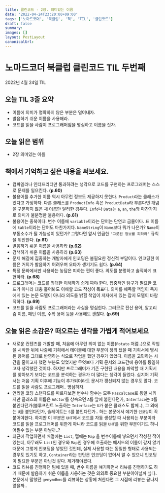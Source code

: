 ```yaml
---
title: 클린코드 - 2장. 의미있는 이름
date: '2022-04-24T23:20:00+09:00'
tags: ['노마드코더', '북클럽', '책', 'TIL', '클린코드']
draft: false
summary:
images: []
layout: PostLayout
canonicalUrl:
---
```


# 노마드코더 북클럽 클린코드 TIL 두번째

2022년 4월 24일 TIL

## 오늘 TIL 3줄 요약

- 이름에 의미가 명확하지 않은 부분은 덜어내자.
- 발음하기 쉬운 이름을 사용해라.
- 코드를 읽을 사람이 프로그래머임을 명심하고 이름을 짓자.

## 오늘 읽은 범위

- 2장 의미있는 이름

## 책에서 기억하고 싶은 내용을 써보세요.

- 컴파일러나 인터프리터만 통과하려는 생각으로 코드를 구현하는 프로그래머는 스스로 문제를 일으킨다. **(p.60)**
- 불용어를 추가한 이름 역시 아무런 정보도 제공하지 못한다. `Product`라는 클래스가 있다고 가정하자. 다른 클래스를 `ProductInfo` 혹은 `ProductData`라 부른다면 개념을 구분하지 않은 채 이름만 달리한 경우다. `Info`나 `Data`는 `a`, `an`, `the`와 마찬가지로 의미가 불분명한 불용어다. **(p.61)**
- 불용어는 중복이다. 변수 이름에 `variable`이라는 단어는 단연코 금물이다. 표 이름에 `table`이라는 단어도 마찬가지다. `NameString`이 `Name`보다 뭐가 나은가? `Name`이 부동소수가 될 가능성이 있던가? 그렇다면 앞서 언급한 `"그릇된 정보를 피하라"` 규칙을 위반한다. **(p.61)**
- 발음하기 쉬운 이름을 사용하라 **(p.62)**
- 검색하기 쉬운 이름을 사용하라 **(p.63)**
- 문제 해결에 집중하는 개발자에게 인코딩은 불필요한 정신적 부담이다. 인코딩한 이름은 거의가 발음하기 어려우며 오타가 생기기도 쉽다. **(p.64)**
- 특정 문화에서만 사용하는 농담은 피하는 편이 좋다. 의도를 분명하고 솔직하게 표현하라. **(p.68)**
- 프로그래머는 코드를 최대한 이해하기 쉽게 짜야 한다. 집중적인 탐구가 필요한 코드가 아니라 대충 훑어봐도 이해할 코드 작성이 목표다. 의미를 해독할 책임이 독자에게 있는 논문 모델이 아니라 의도를 밝힐 책임이 저자에게 있는 잡지 모델이 바람직하다. **(p.69)**
- 코드를 읽을 사람도 프로그래머라는 사실을 명심힌다. 그러므로 전산 용어, 알고리즘 이름, 패턴 이름, 수학 용어 등을 사용해도 괜찮다. **(p.69)**

## 오늘 읽은 소감은? 떠오르는 생각을 가볍게 적어보세요

- 새로운 컨텐츠를 개발할 때, 처음에 아무런 의미 없는 이름(`Potato` 처럼..)으로 작업을 시작한 뒤에 나중에 기획에서 테이블에 대한 부분이 정리 됐을 때 기획서에 명시된 용어를 그대로 반영하는 식으로 작업을 했던 경우가 있었다. 이름을 고민하는 시간을 줄이고자 했던 부분도 있었지만 무엇보다 기획 문서와 코드간에 용어를 통일하고자 생각했던 것이다. 하지만 프로그래머가 기존 구현된 내용을 파악할 때 기획서를 찾아보기 보다는 코드를 분석하는 경우가 더 많다는 생각이 들었다. 심지어 기획서는 처음 기획 이후에 기능이 추가되더라도 문서가 갱신되지 않는 경우도 많다. 코드를 읽을 사람도 프로그래머.. 명심하자.
- 언리얼 코딩 스탠다드를 따르다보면 변수나 함수는 모두 `PascalCase`로 통일 시키지만 클래스의 이름은 `AActor`를 상속으면 `A`를 앞에 붙인다던가, `Interface`는 `I`를 붙인다던가(블루프린트 노출하는 `Interface`는 `U`가 붙은 클래스도 함께..), 그 외에는 `U`를 붙인다던가, 슬레이트는 `S`를 붙인다던가.. 하는 본문에서 얘기한 `인코딩`이 꼭 붙어야한다. 하지만 이 부분은 `UHT`에서 코드를 자동 생성할 때 사용되는 부분이라 코드를 읽을 프로그래머를 위한게 아니라 코드를 읽을 `UHT`를 위한 부분이기도 하니 어쩔수 없는 부분 아닐까..?
- 최근에 작업하면서 배열에는 `List`, 맵에는 `Map` 을 변수이름에 넣으면서 작성한 적이 있는데, 아무래도 `List`인 경우와 `Map`인 경우에 호출하는 메서드의 이름이 같지 않기 때문에 그렇게 인코딩을 넣었던 것인데, 실제 사용할 때는 동일한 형태로 사용되는 경우도 있기도 하고, `Container`라는 판단은 인코딩이 없어서 알 수 있으니 인코딩이 필요한 부분은 아닌것 같다. 제거해야겠다.
- 코드 리뷰를 진행하던 팀에 있을 때, 변수 이름을 얘기하면서 리뷰를 진행하기도 하기 때문에 발음하기 쉬운 이름을 사용하는 것은 의외로 중요한 부분이아닐까 싶다. 본문에서 말했던 `genymdhms`를 리뷰하는 상황에 처한다면 그 시점에 리뷰는 끝나지 않을까..

